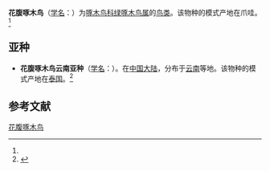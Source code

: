 {{Speciesbox
| image = Laced Woodpecker.jpg
| status = LC
| status_system = IUCN3.1
| status_ref = <ref>{{IUCN|id=22681450 |title=''Picus vittatus'' |assessor=BirdLife International |assessor-link=BirdLife International |version=2013.2 |year=2012 |accessdate=26 November 2013}}</ref>
| genus = Picus
| species = vittatus
| authority = (Vieillot)<ref name='id2472'>{{cite web| url =http://www.bioinfo.cn/db05/BjdwSpecies.php?action=view&id=2472| title =花腹啄木鸟| work =《中国动物物种编目数据库》| publisher =中国科学院微生物研究所| author =中国科学院动物研究所| accessdate =2009-04-04| deadurl =yes| archiveurl =https://web.archive.org/web/20160305063738/http://www.bioinfo.cn/db05/BjdwSpecies.php?action=view&id=2472| archivedate =2016-03-05}}</ref>
}}

'''花腹啄木鸟'''（[[学名|学名]]：{{lang|la|''Picus vittatus''}}）为[[啄木鸟科|啄木鸟科]][[绿啄木鸟属|绿啄木鸟属]]的[[鸟类|鸟类]]。该物种的模式产地在爪哇。<ref name='id2472'/>

==亚种==
*'''花腹啄木鸟云南亚种'''（[[学名|学名]]：{{lang|la|''Picus vittatus eisenhoferi''}}）。在[[中国大陆|中国大陆]]，分布于[[云南|云南]]等地。该物种的模式产地在[[泰国|泰国]]。<ref name='id2473'>{{cite web| url =http://www.bioinfo.cn/db05/BjdwSpecies.php?action=view&id=2473| title =花腹啄木鸟云南亚种| work =《中国动物物种编目数据库》| publisher =中国科学院微生物研究所| author =中国科学院动物研究所| accessdate =2009-04-04| deadurl =yes| archiveurl =https://web.archive.org/web/20160305022203/http://www.bioinfo.cn/db05/BjdwSpecies.php?action=view&id=2473| archivedate =2016-03-05}}</ref>

== 参考文献 ==
{{reflist}}
{{Taxonbar|from=Q1269775}}

[[Category:绿啄木鸟属|花腹啄木鸟]]


{{鴷形目小作品}}